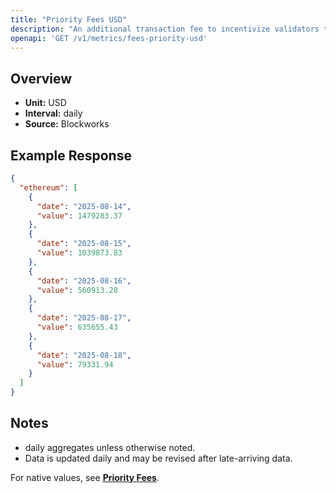 ```yaml
---
title: "Priority Fees USD"
description: "An additional transaction fee to incentivize validators to prioritize and execute transactions."
openapi: 'GET /v1/metrics/fees-priority-usd'
---
```


## Overview

- **Unit:** USD
- **Interval:** daily
- **Source:** Blockworks

## Example Response

```json
{
  "ethereum": [
    {
      "date": "2025-08-14",
      "value": 1479283.37
    },
    {
      "date": "2025-08-15",
      "value": 1039873.83
    },
    {
      "date": "2025-08-16",
      "value": 560913.28
    },
    {
      "date": "2025-08-17",
      "value": 635655.43
    },
    {
      "date": "2025-08-18",
      "value": 79331.94
    }
  ]
}
```

## Notes
- daily aggregates unless otherwise noted.
- Data is updated daily and may be revised after late-arriving data.


<Note>For native values, see **[Priority Fees](./fees-priority)**.</Note>
